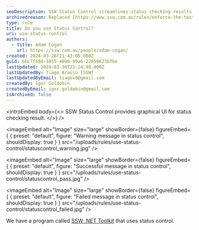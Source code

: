 ```yaml
---
seoDescription: SSW Status Control streamlines status checking results with intuitive graphics.
archivedreason: Replaced [https://www.ssw.com.au/rules/enforce-the-text-meaning-with-icons-and-emojis](/enforce-the-text-meaning-with-icons-and-emojis)
type: rule
title: Do you use Status Control?
uri: use-status-control
authors:
  - title: Adam Cogan
    url: https://ssw.com.au/people/adam-cogan/
created: 2024-03-26T21:43:05.000Z
guid: bbc7f504-1055-4090-99a6-22850623bfbe
lastUpdated: 2024-03-30T21:24:48.000Z
lastUpdatedBy: Tiago Araújo [SSW]
lastUpdatedByEmail: tiagov8@gmail.com
createdBy: Igor Goldobin
createdByEmail: igor.goldobin@gmail.com
isArchived: false
---
```


<introEmbed
  body={<>
SSW Status Control provides graphical UI for status checking result.
  </>}
/>

<imageEmbed
  alt="Image"
  size="large"
  showBorder={false}
  figureEmbed={ {
    preset: "default",
    figure: "Warning message in status control",
    shouldDisplay: true
  } }
  src="/uploads/rules/use-status-control/statuscontrol_warning.jpg"
/>



<imageEmbed
  alt="Image"
  size="large"
  showBorder={false}
  figureEmbed={ {
    preset: "default",
    figure: "Successful message in status control",
    shouldDisplay: true
  } }
  src="/uploads/rules/use-status-control/statuscontrol_pass.jpg"
/>



<imageEmbed
  alt="Image"
  size="large"
  showBorder={false}
  figureEmbed={ {
    preset: "default",
    figure: "Failed message in status control",
    shouldDisplay: true
  } }
  src="/uploads/rules/use-status-control/statuscontrol_failed.jpg"
/>


We have a program called [SSW .NET Toolkit](https://ssw.com.au/ssw/NETToolkit/) that uses status control.
